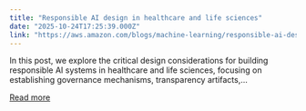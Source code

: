 ```yaml
---
title: "Responsible AI design in healthcare and life sciences"
date: "2025-10-24T17:25:39.000Z"
link: "https://aws.amazon.com/blogs/machine-learning/responsible-ai-design-in-healthcare-and-life-sciences/"
---
```


In this post, we explore the critical design considerations for building responsible AI systems in healthcare and life sciences, focusing on establishing governance mechanisms, transparency artifacts,...

[Read more](https://aws.amazon.com/blogs/machine-learning/responsible-ai-design-in-healthcare-and-life-sciences/)
